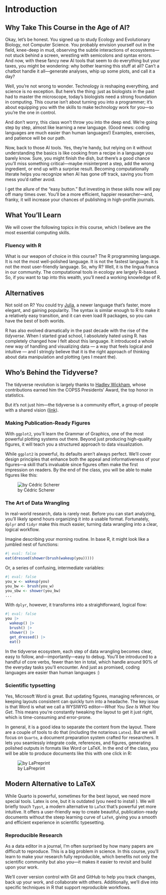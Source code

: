 # Introduction

## Why Take This Course in the Age of AI?

Okay, let's be honest. You signed up to study Ecology and Evolutionary Biology, not Computer Science. You probably envision yourself out in the field, knee-deep in mud, observing the subtle interactions of ecosystems—not stuck behind a screen, wrestling with semicolons and syntax errors. And now, with these fancy new AI tools that seem to do everything but your taxes, you might be wondering: why bother learning this stuff at all? Can’t a chatbot handle it all—generate analyses, whip up some plots, and call it a day?

Well, you're not wrong to wonder. Technology *is* reshaping everything, and science is no exception. But here’s the thing: just as biologists in the past had to master the microscope, today’s biologists need a strong foundation in computing. This course isn’t about turning you into a programmer; it’s about equipping you with the skills to make technology work for you—so you’re the one in control.

And don’t worry, this class won’t throw you into the deep end. We’re going step by step, almost like learning a new language. (Good news: coding languages are much easier than human languages!) Examples, exercises, and patience will be our path.

Now, back to those AI tools. Yes, they’re handy, but relying on it without understanding the basics is like cooking from a recipe in a language you barely know. Sure, you might finish the dish, but there’s a good chance you’ll miss something critical—maybe misinterpret a step, add the wrong ingredient, or end up with a surprise result. Becoming computationally literate helps you recognize when AI has gone off track, saving you from mess you’d rather avoid.

I get the allure of the “easy button.” But investing in these skills now will pay off many times over. You’ll be a more efficient, happier researcher—and, franky, it will increase your chances of publishing in high-profile journals.

## What You'll Learn
We will cover the following topics in this course, which I believe are the most essential computing skills.

### Fluency with R
What is our weapon of choice in this course?  The R programming language. It is not the most well-polished language. It is not the fastest language. It is not the most user-friendly language. So, why R? Well, it is the lingua franca in our community. The computational tools in ecology are largely R-based. So, if you want to tap into this wealth, you’ll need a working knowledge of R.

::: {.callout-tip}
## Alternatives
Not sold on R? You could try [Julia](https://julialang.org/), a newer language that’s faster, more elegant, and gaining popularity. The syntax is similar enough to R to make it a relatively easy transition, and it can even load R packages, so you can have the best of both worlds.
:::

R has also evolved dramatically in the past decade with the rise of the *tidyverse*. When I started grad school, I absolutely hated using R. has completely changed how I felt about this language. It introduced a whole new way of handling and visualizing data — a way that feels logical and intuitive — and I stringly believe that it is the right approach of thinking about data manipulation and plotting (yes I meant the).

::: {.callout-tip collapse="true"}
## Who’s Behind the Tidyverse?
The tidyverse revolution is largely thanks to [Hadley Wickham](https://hadley.nz/), whose contributions earned him the COPSS Presidents’ Award, the top honor in statistics. 

But it’s not just him—the tidyverse is a community effort, a group of people with a shared vision ([link](https://joss.theoj.org/papers/10.21105/joss.01686)).
:::

### Making Publication-Ready Figures

With `ggplot2`, you’ll learn the Grammar of Graphics, one of the most powerful plotting systems out there. Beyond just producing high-quality figures, it will teach you a structured approach to data visualization.

While `ggplot2` is powerful, its defaults aren’t always perfect. We’ll cover design principles that enhance both the appeal and informativeness of your figures—a skill that’s invaluable since figures often make the first impression on readers. By the end of the class, you will be able to make figures like this:

![by Cédric Scherer](img/good_ggplot.png)


### The Art of Data Wrangling
In real-world research, data is rarely neat. Before you can start analyzing, you’ll likely spend hours organizing it into a usable format. Fortunately, `dplyr` and `tidyr` make this much easier, turning data wrangling into a clear, logical workflow.

Imagine describing your morning routine. In base R, it might look like a jumbled nest of functions:
```r
#| eval: false
eat(dressed(shower(brush(wakeup(you)))))
```
Or, a series of confusing, intermediate variables:
```r
#| eval: false
you_w <- wakeup(you)
you_bw <- brush(you_w)
you_sbw <- shower(you_bw)
...
```
With `dplyr`, however, it transforms into a straightforward, logical flow:
```r
#| eval: false
you |> 
  wakeup() |> 
  brush() |> 
  shower() |> 
  get_dressed() |> 
  eat() 
```

In the tidyverse ecosystem, each step of data wrangling becomes clear, easy to follow, and—importantly—easy to debug. You’ll be introduced to a handful of core verbs, fewer than ten in total, which handle around 90% of the everyday tasks you’ll encounter. And just as promised, coding languages are easier than human languages :)

### Scientific typsetting
Yes, Microsoft Word is great. But updating figures, managing references, or keeping layouts consistent can quickly turn into a headache. The key issue is that Word is what we call a WYSIWYG editor—*What You See Is What You Get*. This means you’re constantly tweaking the layout to get it just right, which is time-consuming and error-prone. 

In general, it is a good idea to separate the content from the layout. There are a couple of tools to do that (including the notarious `Latex`). But we will focus on `Quarto`, a document preparation system crafted for researchers. It lets you seamlessly integrate code, references, and figures, generating polished outputs in formats like Word or LaTeX. In the end of the class, you will be able to produce documents like this with one click in R:

![by LaPreprint](img/lapreprint.png)

::: {.callout-tip collapse="true"}
## Modern Alternative to LaTeX
While Quarto is powerful, sometimes for the best layout, we need more special tools. Latex is one, but it is outdated (you need to install ). We will briefly touch `Typst`, a modern alternative to `LaTeX` that’s powerful yet more intuitive. It offers a user-friendly way to create beautiful, publication-ready documents without the steep learning curve of `LaTeX`, giving you a smooth and efficient experience in scientific typesetting.
:::


### Reproducible Research
As a data editor in a journal, I’m often surprised by how many papers are difficult to reproduce. This is a big problem in science. In this course, you’ll learn to make your research fully reproducible, which benefits not only the scientific community but also you—it makes it easier to revisit and build upon your work.

We’ll cover version control with Git and GitHub to help you track changes, back up your work, and collaborate with others. Additionally, we’ll dive into specific techniques in R that support reproducible workflows.